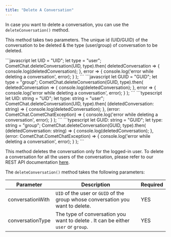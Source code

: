 ```yaml
---
title: "Delete A Conversation"
---
```




In case you want to delete a conversation, you can use the `deleteConversation()` method.

This method takes two parameters. The unique id (UID/GUID) of the conversation to be deleted & the type (user/group) of conversation to be deleted.

<Tabs>
<Tab title="Delete User Conversation">
```javascript
let UID = "UID";
let type = "user";
CometChat.deleteConversation(UID, type).then(
  deletedConversation => {
      console.log(deletedConversation);
  }, error => {
      console.log('error while deleting a conversation', error);
  }
); 
```

</Tab>

<Tab title="Delete Group Conversation">
```javascript
let GUID = "GUID";
let type = "group";
CometChat.deleteConversation(GUID, type).then(
  deletedConversation => {
      console.log(deletedConversation);
  }, error => {
      console.log('error while deleting a conversation', error);
  }
);
```

</Tab>

<Tab title="Delete User Conversation (Typescript">
```typescript
let UID: string = "UID";
let type: string = "user";
CometChat.deleteConversation(UID, type).then(
  (deletedConversation: string) => {
      console.log(deletedConversation);
  }, (error: CometChat.CometChatException) => {
      console.log('error while deleting a conversation', error);
  }
);    
```

</Tab>

<Tab title="Delete Group Conversation (Typescript)">
```typescript
let GUID: string = "GUID";
let type: string = "group";
CometChat.deleteConversation(GUID, type).then(
  (deletedConversation: string) => {
      console.log(deletedConversation);
  }, (error: CometChat.CometChatException) => {
      console.log('error while deleting a conversation', error);
  }
);
```

</Tab>

</Tabs>

This method deletes the conversation only for the logged-in user. To delete a conversation for all the users of the conversation, please refer to our REST API documentation [here](https://api-explorer.cometchat.com/reference/resets-user-conversation).

The `deleteConversation()` method takes the following parameters:

| Parameter        | Description                                                                       | Required |
| ---------------- | --------------------------------------------------------------------------------- | -------- |
| conversationWith | `UID` of the user or `GUID` of the group whose conversation you want to delete.   | YES      |
| conversationType | The type of conversation you want to delete . It can be either `user` or `group`. | YES      |
